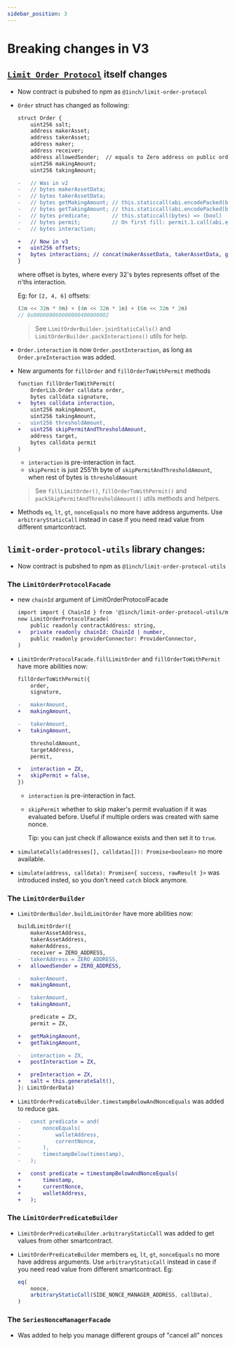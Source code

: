 ```yaml
---
sidebar_position: 3
---
```


# Breaking changes in V3

## [`Limit Order Protocol`](https://github.com/1inch/limit-order-protocol/) itself changes
- Now contract is pubshed to npm as `@1inch/limit-order-protocol`


- `Order` struct has changed as following:
    ```diff
    struct Order {
        uint256 salt;
        address makerAsset;
        address takerAsset;
        address maker;
        address receiver;
        address allowedSender;  // equals to Zero address on public orders
        uint256 makingAmount;
        uint256 takingAmount;

    -   // Was in v2
    -   // bytes makerAssetData;
    -   // bytes takerAssetData;
    -   // bytes getMakingAmount; // this.staticcall(abi.encodePacked(bytes, swapTakerAmount)) => (swapMakerAmount)
    -   // bytes getTakingAmount; // this.staticcall(abi.encodePacked(bytes, swapMakerAmount)) => (swapTakerAmount)
    -   // bytes predicate;       // this.staticcall(bytes) => (bool)
    -   // bytes permit;          // On first fill: permit.1.call(abi.encodePacked(permit.selector, permit.2))
    -   // bytes interaction;

    +   // Now in v3
    +   uint256 offsets;
    +   bytes interactions; // concat(makerAssetData, takerAssetData, getMakingAmount, getTakingAmount, predicate, permit, preIntercation, postInteraction)
    }
    ```
    where offset is bytes, where every 32's bytes represents offset of the n'ths interaction.

    Eg: for `[2, 4, 6]` offsets:
    ```ts
    (2n << 32n * 0n) + (4n << 32n * 1n) + (6n << 32n * 2n)
    // 0x000000060000000400000002
    ```

    > See `LimitOrderBuilder.joinStaticCalls()` and `LimitOrderBuilder.packInteractions()` utils for help.


- `Order.interaction` is now `Order.postInteraction`, 
as long as `Order.preInteraction` was added.


- New arguments for `fillOrder` and `fillOrderToWithPermit` methods
    ```diff
    function fillOrderToWithPermit(
        OrderLib.Order calldata order,
        bytes calldata signature,
    +   bytes calldata interaction,
        uint256 makingAmount,
        uint256 takingAmount,
    -   uint256 thresholdAmount,
    +   uint256 skipPermitAndThresholdAmount,
        address target,
        bytes calldata permit
    )
    ```
    - `interaction` is pre-interaction in fact.
    - `skipPermit` is just 255'th byte of `skipPermitAndThresholdAmount`, when rest of bytes is `thresholdAmount`
    > See `fillLimitOrder()`, `fillOrderToWithPermit()` and `packSkipPermitAndThresholdAmount()` utils methods and helpers.


- Methods `eq`, `lt`, `gt`, `nonceEquals` no more have address arguments. Use `arbitraryStaticCall` instead in case if you need read value from different smartcontract.

## `limit-order-protocol-utils` library changes:
- Now contract is pubshed to npm as `@1inch/limit-order-protocol-utils`

### The `LimitOrderProtocolFacade`

- new `chainId` argument of LimitOrderProtocolFacade
    ```diff
    import import { ChainId } from '@1inch/limit-order-protocol-utils/model/limit-order-protocol.model';
    new LimitOrderProtocolFacade(
        public readonly contractAddress: string,
    +   private readonly chainId: ChainId | number,
        public readonly providerConnector: ProviderConnector,
    )
    ```


- `LimitOrderProtocolFacade.fillLimitOrder` and `fillOrderToWithPermit` have more abilities now:
    ```diff
    fillOrderToWithPermit({
        order,
        signature,

    -   makerAmount,
    +   makingAmount,

    -   takerAmount,
    +   takingAmount,

        thresholdAmount,
        targetAddress,
        permit,

    +   interaction = ZX,
    +   skipPermit = false,
    })
    ```
    - `interaction` is pre-interaction in fact.
    - `skipPermit` whether to skip maker's permit evaluation if it was evaluated before.
        Useful if multiple orders was created with same nonce.
        
        Tip: you can just check if allowance exists and then set it to `true`.


- `simulateCalls(addresses[], calldatas[]): Promise<boolean>` no more available.

- `simulate(address, calldata): Promise<{ success, rawResult }>` was introduced insted, so you don't need `catch` block anymore.

### The `LimitOrderBuilder`

- `LimitOrderBuilder.buildLimitOrder` have more abilities now:
    ```diff
    buildLimitOrder({
        makerAssetAddress,
        takerAssetAddress,
        makerAddress,
        receiver = ZERO_ADDRESS,
    -   takerAddress = ZERO_ADDRESS,
    +   allowedSender = ZERO_ADDRESS,

    -   makerAmount,
    +   makingAmount,

    -   takerAmount,
    +   takingAmount,

        predicate = ZX,
        permit = ZX,

    +   getMakingAmount,
    +   getTakingAmount,

    -   interaction = ZX,
    +   postInteraction = ZX,

    +   preInteraction = ZX,
    +   salt = this.generateSalt(),
    }: LimitOrderData)


- `LimitOrderPredicateBuilder.timestampBelowAndNonceEquals` was added to reduce gas.
    ```diff
    -   const predicate = and(
    -       nonceEquals(
    -           walletAddress,
    -           currentNonce,
    -       ),
    -       timestampBelow(timestamp),
    -   );
    
    +   const predicate = timestampBelowAndNonceEquals(
    +       timestamp,
    +       currentNonce,
    +       walletAddress,
    +   );
    ```

### The `LimitOrderPredicateBuilder`

- `LimitOrderPredicateBuilder.arbitraryStaticCall` was added to get values from other smartcontract.

- `LimitOrderPredicateBuilder` members `eq`, `lt`, `gt`, `nonceEquals` no more have address arguments. Use `arbitraryStaticCall` instead in case if you need read value from different smartcontract.
    Eg:
    ```ts
    eq(
        nonce,
        arbitraryStaticCall(SIDE_NONCE_MANAGER_ADDRESS, callData),
    )

### The `SeriesNonceManagerFacade`
- Was added to help you manage different groups of "cancel all" nonces

